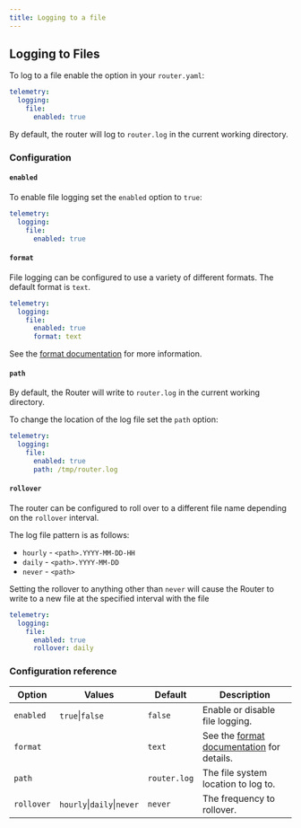 ```yaml
---
title: Logging to a file
---
```


## Logging to Files

To log to a file enable the option in your `router.yaml`:

```yaml title="router.yaml"
telemetry:
  logging:
    file:
      enabled: true
```

By default, the router will log to `router.log` in the current working directory.

### Configuration

#### `enabled`

To enable file logging set the `enabled` option to `true`:

```yaml title="router.yaml"
telemetry:
  logging: 
    file:
      enabled: true
```

#### `format`

File logging can be configured to use a variety of different formats. The default format is `text`.

```yaml title="router.yaml"
telemetry:
  logging: 
    file:
      enabled: true
      format: text
```

See the [format documentation](format.mdx) for more information.

#### `path`
By default, the Router will write to `router.log` in the current working directory.

To change the location of the log file set the `path` option:
```yaml title="router.yaml"
telemetry:
  logging: 
    file:
      enabled: true
      path: /tmp/router.log
```

#### `rollover`

The router can be configured to roll over to a different file name depending on the `rollover` interval.

The log file pattern is as follows:
* `hourly` - `<path>.YYYY-MM-DD-HH`
* `daily` - `<path>.YYYY-MM-DD`
* `never` - `<path>`

Setting the rollover to anything other than `never` will cause the Router to write to a new file at the specified interval with the file  

```yaml title="router.yaml"
telemetry:
  logging: 
    file:
      enabled: true
      rollover: daily
```

### Configuration reference
| Option                | Values                     | Default      | Description                                           |
|-----------------------|----------------------------|--------------|-------------------------------------------------------|
| `enabled`             | `true`\|`false`            | `false`      | Enable or disable file logging.                       |
| `format`              |                            | `text`       | See the [format documentation](#format) for details.  |
| `path`                |                            | `router.log` | The file system location to log to.                   |
| `rollover`            | `hourly`\|`daily`\|`never` | `never`      | The frequency to rollover.                            |

